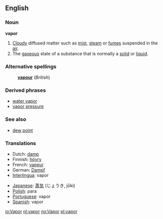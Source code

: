 ==English==

===Noun===
'''vapor'''
{{wikipedia}}
#[[Cloud]]y diffused matter such as [[mist]], [[steam]] or [[fume]]s suspended in the [[air]].
#The [[gaseous]] state of a substance that is normally a [[solid]] or [[liquid]].

===Alternative spellings===
:'''[[vapour]]''' (''British'')

===Derived phrases===
*[[water vapor]]
*[[vapor pressure]]

===See also===
*[[dew point]]

===Translations===
{{top}}
*Dutch: [[damp]] {{m}}
*Finnish: [[höyry]]
*French: [[vapeur]] {{f}}
*German: [[Dampf]] {{m}}
*[[Interlingua]]: vapor
{{mid}}
*[[Japanese]]: [[蒸気]] (じょうき, jōki)
*[[Polish]]: para {{f}}
*[[Portuguese]]: vapor {{m}}
*[[Spanish]]: vapor {{m}}
{{bottom}}

[[io:Vapor]]
[[nl:vapor]]
[[no:Vapor]]
[[pl:vapor]]